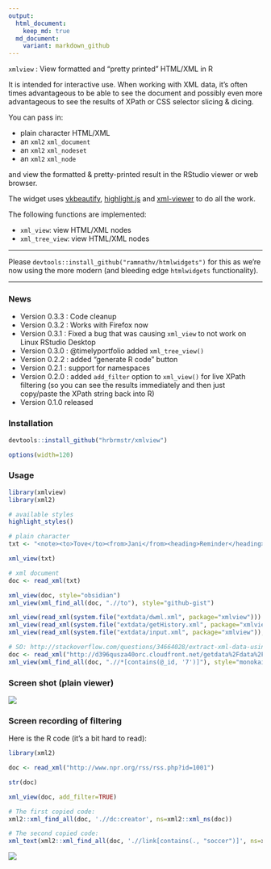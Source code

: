 ```yaml
---
output:
  html_document:
    keep_md: true
  md_document:
    variant: markdown_github
---
```


`xmlview` : View formatted and "pretty printed" HTML/XML in R

It is intended for interactive use. When working with XML data, it's often times
advantageous to be able to see the document and possibly even more advantageous to
see the results of XPath or CSS selector slicing & dicing. 

You can pass in:

- plain character HTML/XML
- an `xml2` `xml_document`
- an `xml2` `xml_nodeset`
- an `xml2` `xml_node`

and view the formatted & pretty-printed result in the RStudio viewer or web browser.

The widget uses  [vkbeautify](http://www.eslinstructor.net/vkbeautify/), [highlight.js](https://highlightjs.org) and [xml-viewer](https://github.com/juliangruber/xml-viewer) to do all the work.

The following functions are implemented:

- `xml_view`: view HTML/XML nodes
- `xml_tree_view`: view HTML/XML nodes

<hr/>

Please `devtools::install_github("ramnathv/htmlwidgets")` for this as we're now using the more modern (and bleeding edge `htmlwidgets` functionality).

<hr/>

### News

- Version 0.3.3 : Code cleanup
- Version 0.3.2 : Works with Firefox now 
- Version 0.3.1 : Fixed a bug that was causing `xml_view` to not work on Linux RStudio Desktop 
- Version 0.3.0 : @timelyportfolio added `xml_tree_view()` 
- Version 0.2.2 : added "generate R code" button
- Version 0.2.1 : support for namespaces
- Version 0.2.0 : added `add_filter` option to `xml_view()` for live XPath filtering (so you can see the results immediately and then just copy/paste the XPath string back into R)
- Version 0.1.0 released

### Installation

```r
devtools::install_github("hrbrmstr/xmlview")
```

```r
options(width=120)
```

### Usage

```r
library(xmlview)
library(xml2)

# available styles
highlight_styles()

# plain character
txt <- "<note><to>Tove</to><from>Jani</from><heading>Reminder</heading><body>Don't forget me this weekend!</body></note>"

xml_view(txt)

# xml document
doc <- read_xml(txt)

xml_view(doc, style="obsidian")
xml_view(xml_find_all(doc, ".//to"), style="github-gist")

xml_view(read_xml(system.file("extdata/dwml.xml", package="xmlview")))
xml_view(read_xml(system.file("extdata/getHistory.xml", package="xmlview")), "androidstudio")
xml_view(read_xml(system.file("extdata/input.xml", package="xmlview")), "sunburst")

# SO: http://stackoverflow.com/questions/34664028/extract-xml-data-using-xmlsapply-in-r
doc <- read_xml("http://d396qusza40orc.cloudfront.net/getdata%2Fdata%2Frestaurants.xml")
xml_view(xml_find_all(doc, ".//*[contains(@_id, '7')]"), style="monokai_sublime")
```

### Screen shot (plain viewer)

![](example.png)

### Screen recording of filtering

Here is the R code (it's a bit hard to read):

```r
library(xml2)

doc <- read_xml("http://www.npr.org/rss/rss.php?id=1001")

str(doc)

xml_view(doc, add_filter=TRUE)

# The first copied code:
xml2::xml_find_all(doc, './/dc:creator', ns=xml2::xml_ns(doc))

# The second copied code:
xml_text(xml2::xml_find_all(doc, './/link[contains(., "soccer")]', ns=xml2::xml_ns(doc)))
```

![](xmlview.gif)